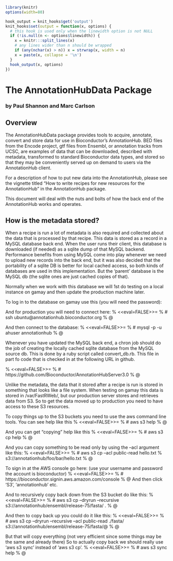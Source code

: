 <!--
%\VignetteEngine{knitr::knitr}
%\VignetteIndexEntry{Annotation}
-->

```r
library(knitr)
options(width=80)
```
```r
hook_output = knit_hooks$get('output')
knit_hooks$set(output = function(x, options) {
  # this hook is used only when the linewidth option is not NULL
  if (!is.null(n <- options$linewidth)) {
    x = knitr:::split_lines(x)
    # any lines wider than n should be wrapped
    if (any(nchar(x) > n)) x = strwrap(x, width = n)
    x = paste(x, collapse = '\n')
  }
  hook_output(x, options)
})
```


# The AnnotationHubData Package

### by Paul Shannon and Marc Carlson

## Overview

The AnnotationHubData package provides tools to acquire,
annotate, convert and store data for use in Bioconductor's
AnnotationHub. BED files from the Encode project, gtf
files from Ensembl, or annotation tracks from UCSC, are
examples of data that can be downloaded, described with metadata,
transformed to standard Bioconductor data types, and stored so that
they may be conveniently served up on demand to users via the
AnnotationHub client.

For a description of how to put new data into the AnnotationHub,
please see the vignette titled "How to write recipes for new resources
for the AnnotationHub" in the AnnotationHub package.

This document will deal with the nuts and bolts of how the back end of
the AnnotationHub works and operates.

## How is the metadata stored?

When a recipe is run a lot of metadata is also required and collected
about the data that is processed by that recipe.  This data is stored
as a record in a MySQL database back end.  When the user runs their
client, this database is downloaded (if needed) as a sqlite dump of
that MySQL backend.  Performance benefits from using MySQL come into
play whenever we need to upload new records into the back end, but it
was also decided that the portability of a sqlite DB is better for
local cached access, so both kinds of databases are used in this
implementation.  But the 'parent' database is the MySQL db (the sqlite
ones are just cached copies of that).

Normally when we work with this database we will 1st do testing on a
local instance on gamay and then update the production machine later.

To log in to the database on gamay use this (you will need the password):
\begin{quote}
  mysql -p -u ahuser annotationhub
\end{quote}

\begin{verbatim}
  mysql -p -u ahuser annotationhub
\end{verbatim}

And for production you will need to connect here:
% <<eval=FALSE>>=
% #  ssh ubuntu@annotationhub.bioconductor.org
% @ 

And then connect to the database:
% <<eval=FALSE>>=
% #  mysql -p -u ahuser annotationhub
% @

Whenever you have updated the MySQL back end, a chron job should do
the job of creating the locally cached sqlite database from the MySQL
source db.  This is done by a ruby script called convert_db.rb.  This
file in part fo code that is checked in at the following URL in
github.

% <<eval=FALSE>>=
% #  https://github.com/Bioconductor/AnnotationHubServer3.0
% @ 



\subsection{Where is the data stored?}

Unlike the metadata, the data that it stored after a recipe is run is
stored in something that looks like a file system. When testing on
gamay this data is stored in /var/FastRWeb/, but our production server
stores and retrieves data from S3.  So to get the data moved up to
production you need to have access to these S3 resources.



To copy things up to the S3 buckets you need to use the aws command
line tools. You can see help like this
% <<eval=FALSE>>=
% # aws s3 help
% @ 

And you can get "copying" help like this
% <<eval=FALSE>>=
% # aws s3 cp help
% @ 

And you can copy something to be read only by using the --acl argument
like this:
% <<eval=FALSE>>=
% # aws s3 cp --acl public-read hello.txt 
% s3://annotationhub/foo/bar/hello.txt
% @ 


To sign in at the AWS console go here: (use your username and password
the account is bioconductor)
% <<eval=FALSE>>=
% # https://bioconductor.signin.aws.amazon.com/console
% @ 
And then click 'S3', 'annotationhub' etc.

And to recursively copy back down from the S3 bucket do like this:
% <<eval=FALSE>>=
% #  aws s3 cp --dryrun --recursive s3://annotationhub/ensembl/release-75/fasta/ .
% @ 

And then to copy back up you could do it like this:
% <<eval=FALSE>>=
% #  aws s3 cp --dryrun --recursive --acl public-read ./fasta/ s3://annotationhub/ensembl/release-75/fasta/@ 
% @ 

But that will copy everything (not very efficient since some things
may be the same and already there) So to actually copy back we should
really use 'aws s3 sync' instead of 'aws s3 cp'.
% <<eval=FALSE>>=
% #  aws s3 sync help
% @ 






